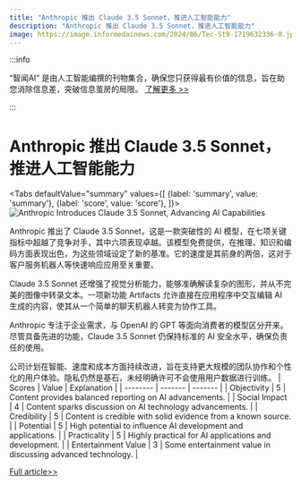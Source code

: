 ```yaml
---
title: "Anthropic 推出 Claude 3.5 Sonnet，推进人工智能能力"
description: "Anthropic 推出 Claude 3.5 Sonnet，推进人工智能能力"
image: https://image.informedainews.com/2024/06/Tec-St9-1719632336-0.jpg
---
```



:::info

“智闻AI“ 是由人工智能编撰的刊物集合，确保您只获得最有价值的信息，旨在助您消除信息差，突破信息茧房的局限。  [了解更多 >>](/)

:::

# Anthropic 推出 Claude 3.5 Sonnet，推进人工智能能力


<Tabs
	defaultValue="summary"
	values={[
	{label: 'summary', value: 'summary'},
	{label: 'score', value: 'score'},
]}>
<TabItem value="summary">
<img
  src="https://image.informedainews.com/2024/06/Tec-St9-1719632336-0.jpg"
  alt="Anthropic Introduces Claude 3.5 Sonnet, Advancing AI Capabilities"
/>



Anthropic 推出了 Claude 3.5 Sonnet，这是一款突破性的 AI 模型，在七项关键指标中超越了竞争对手，其中六项表现卓越。该模型免费提供，在推理、知识和编码方面表现出色，为这些领域设定了新的基准。它的速度是其前身的两倍，这对于客户服务机器人等快速响应应用至关重要。

Claude 3.5 Sonnet 还增强了视觉分析能力，能够准确解读复杂的图形，并从不完美的图像中转录文本。一项新功能 Artifacts 允许直接在应用程序中交互编辑 AI 生成的内容，使其从一个简单的聊天机器人转变为协作工具。

Anthropic 专注于企业需求，与 OpenAI 的 GPT 等面向消费者的模型区分开来。尽管具备先进的功能，Claude 3.5 Sonnet 仍保持标准的 AI 安全水平，确保负责任的使用。

公司计划在智能、速度和成本方面持续改进，旨在支持更大规模的团队协作和个性化的用户体验。隐私仍然是基石，未经明确许可不会使用用户数据进行训练。
</TabItem>
<TabItem value="score">
	| Scores     | Value   | Explanation |
	| -------- | ------- | ------- |
	| Objectivity  | 5    | Content provides balanced reporting on AI advancements.    |
	| Social Impact | 4     | Content sparks discussion on AI technology advancements.    |
	| Credibility    | 5    | Content is credible with solid evidence from a known source.    |
	| Potential    | 5    | High potential to influence AI development and applications.    |
	| Practicality    | 5    | Highly practical for AI applications and development.    |
	| Entertainment Value    | 3    | Some entertainment value in discussing advanced technology.    |
</TabItem>
</Tabs>

[Full article>>](https://www.mittrchina.com/news/detail/13453)
